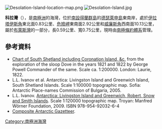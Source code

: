[[Image:Desolation-Island-location-map.png|thumb]]
[[Image:Desolation-Island.jpg|thumb]]

'''科拉灣'''（{{lang-en|Cora Cove}}），是[[南極洲|南極洲]]的海灣，位於[[南設得蘭群島|南設得蘭群島]]的[[德瑟萊申島|德瑟萊申島]]東南岸，處於[[伊拉塔伊斯角|伊拉塔伊斯角]]東北面0.83公里、[[危險岬|危險岬]]東南面2.92公里和[[威廉斯角|威廉斯角]]西南面10.13公里，屬於[[布萊斯灣|布萊斯灣]]的一部分，長0.59公里、寬0.75公里，現時由[[南極條約體系|南極條約體系]]管理。

{{coord|62|27|45.5|S|60|19|53.8|W|display=title}}

==參考資料==
* [http://collections.rmg.co.uk/collections/objects/540915.html Chart of South Shetland including Coronation Island, &c.] from the exploration of the sloop Dove in the years 1821 and 1822 by George Powell Commander of the same. Scale ca. 1:200000. London: Laurie, 1822.
* L.L. Ivanov et al. Antarctica: Livingston Island and Greenwich Island, South Shetland Islands. Scale 1:100000 topographic map. Sofia: Antarctic Place-names Commission of Bulgaria, 2005.
* L.L. Ivanov. [http://apcbg.org/image023.jpg Antarctica: Livingston Island and Greenwich, Robert, Snow and Smith Islands]. Scale 1:120000 topographic map.  Troyan: Manfred Wörner Foundation, 2009.  ISBN 978-954-92032-6-4
*[http://data.aad.gov.au/aadc/gaz/scar/ Composite Antarctic Gazetteer].

{{Antarctica-geo-stub}}
[[Category:南極洲海灣|Category:南極洲海灣]]